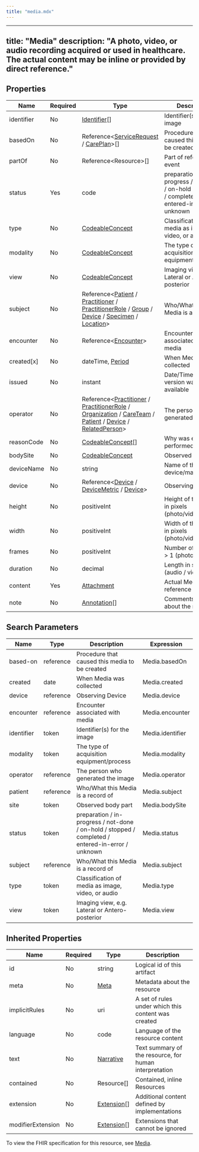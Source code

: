 ```yaml
---
title: "media.mdx"
---
```


---
title: "Media"
description: "A photo, video, or audio recording acquired or used in healthcare. The actual content may be inline or provided by direct reference."
---

## Properties

| Name       | Required | Type                                                                                                                                                                                                                                                                                                                                                                                                                    | Description                                                                                       |
| ---------- | -------- | ----------------------------------------------------------------------------------------------------------------------------------------------------------------------------------------------------------------------------------------------------------------------------------------------------------------------------------------------------------------------------------------------------------------------- | ------------------------------------------------------------------------------------------------- |
| identifier | No       | [Identifier](/medical-api/fhir/data-types/identifier)[]                                                                                                                                                                                                                                                                                                                                                                 | Identifier(s) for the image                                                                       |
| basedOn    | No       | Reference&lt;[ServiceRequest](/medical-api/fhir/resources/servicerequest) / [CarePlan](/medical-api/fhir/resources/careplan)&gt;[]                                                                                                                                                                                                                                                                                      | Procedure that caused this media to be created                                                    |
| partOf     | No       | Reference&lt;Resource&gt;[]                                                                                                                                                                                                                                                                                                                                                                                             | Part of referenced event                                                                          |
| status     | Yes      | code                                                                                                                                                                                                                                                                                                                                                                                                                    | preparation / in-progress / not-done / on-hold / stopped / completed / entered-in-error / unknown |
| type       | No       | [CodeableConcept](/medical-api/fhir/data-types/codeableconcept)                                                                                                                                                                                                                                                                                                                                                         | Classification of media as image, video, or audio                                                 |
| modality   | No       | [CodeableConcept](/medical-api/fhir/data-types/codeableconcept)                                                                                                                                                                                                                                                                                                                                                         | The type of acquisition equipment/process                                                         |
| view       | No       | [CodeableConcept](/medical-api/fhir/data-types/codeableconcept)                                                                                                                                                                                                                                                                                                                                                         | Imaging view, e.g. Lateral or Antero-posterior                                                    |
| subject    | No       | Reference&lt;[Patient](/medical-api/fhir/resources/patient) / [Practitioner](/medical-api/fhir/resources/practitioner) / [PractitionerRole](/medical-api/fhir/resources/practitionerrole) / [Group](/medical-api/fhir/resources/group) / [Device](/medical-api/fhir/resources/device) / [Specimen](/medical-api/fhir/resources/specimen) / [Location](/medical-api/fhir/resources/location)&gt;                         | Who/What this Media is a record of                                                                |
| encounter  | No       | Reference&lt;[Encounter](/medical-api/fhir/resources/encounter)&gt;                                                                                                                                                                                                                                                                                                                                                     | Encounter associated with media                                                                   |
| created[x] | No       | dateTime, [Period](/medical-api/fhir/data-types/period)                                                                                                                                                                                                                                                                                                                                                                 | When Media was collected                                                                          |
| issued     | No       | instant                                                                                                                                                                                                                                                                                                                                                                                                                 | Date/Time this version was made available                                                         |
| operator   | No       | Reference&lt;[Practitioner](/medical-api/fhir/resources/practitioner) / [PractitionerRole](/medical-api/fhir/resources/practitionerrole) / [Organization](/medical-api/fhir/resources/organization) / [CareTeam](/medical-api/fhir/resources/careteam) / [Patient](/medical-api/fhir/resources/patient) / [Device](/medical-api/fhir/resources/device) / [RelatedPerson](/medical-api/fhir/resources/relatedperson)&gt; | The person who generated the image                                                                |
| reasonCode | No       | [CodeableConcept](/medical-api/fhir/data-types/codeableconcept)[]                                                                                                                                                                                                                                                                                                                                                       | Why was event performed?                                                                          |
| bodySite   | No       | [CodeableConcept](/medical-api/fhir/data-types/codeableconcept)                                                                                                                                                                                                                                                                                                                                                         | Observed body part                                                                                |
| deviceName | No       | string                                                                                                                                                                                                                                                                                                                                                                                                                  | Name of the device/manufacturer                                                                   |
| device     | No       | Reference&lt;[Device](/medical-api/fhir/resources/device) / [DeviceMetric](/medical-api/fhir/resources/devicemetric) / [Device](/medical-api/fhir/resources/device)&gt;                                                                                                                                                                                                                                                 | Observing Device                                                                                  |
| height     | No       | positiveInt                                                                                                                                                                                                                                                                                                                                                                                                             | Height of the image in pixels (photo/video)                                                       |
| width      | No       | positiveInt                                                                                                                                                                                                                                                                                                                                                                                                             | Width of the image in pixels (photo/video)                                                        |
| frames     | No       | positiveInt                                                                                                                                                                                                                                                                                                                                                                                                             | Number of frames if &gt; 1 (photo)                                                                   |
| duration   | No       | decimal                                                                                                                                                                                                                                                                                                                                                                                                                 | Length in seconds (audio / video)                                                                 |
| content    | Yes      | [Attachment](/medical-api/fhir/data-types/attachment)                                                                                                                                                                                                                                                                                                                                                                   | Actual Media - reference or data                                                                  |
| note       | No       | [Annotation](/medical-api/fhir/data-types/annotation)[]                                                                                                                                                                                                                                                                                                                                                                 | Comments made about the media                                                                     |

## Search Parameters

| Name       | Type      | Description                                                                                       | Expression       |
| ---------- | --------- | ------------------------------------------------------------------------------------------------- | ---------------- |
| based-on   | reference | Procedure that caused this media to be created                                                    | Media.basedOn    |
| created    | date      | When Media was collected                                                                          | Media.created    |
| device     | reference | Observing Device                                                                                  | Media.device     |
| encounter  | reference | Encounter associated with media                                                                   | Media.encounter  |
| identifier | token     | Identifier(s) for the image                                                                       | Media.identifier |
| modality   | token     | The type of acquisition equipment/process                                                         | Media.modality   |
| operator   | reference | The person who generated the image                                                                | Media.operator   |
| patient    | reference | Who/What this Media is a record of                                                                | Media.subject    |
| site       | token     | Observed body part                                                                                | Media.bodySite   |
| status     | token     | preparation / in-progress / not-done / on-hold / stopped / completed / entered-in-error / unknown | Media.status     |
| subject    | reference | Who/What this Media is a record of                                                                | Media.subject    |
| type       | token     | Classification of media as image, video, or audio                                                 | Media.type       |
| view       | token     | Imaging view, e.g. Lateral or Antero-posterior                                                    | Media.view       |

## Inherited Properties

| Name              | Required | Type                                                  | Description                                            |
| ----------------- | -------- | ----------------------------------------------------- | ------------------------------------------------------ |
| id                | No       | string                                                | Logical id of this artifact                            |
| meta              | No       | [Meta](/medical-api/fhir/data-types/meta)             | Metadata about the resource                            |
| implicitRules     | No       | uri                                                   | A set of rules under which this content was created    |
| language          | No       | code                                                  | Language of the resource content                       |
| text              | No       | [Narrative](/medical-api/fhir/data-types/narrative)   | Text summary of the resource, for human interpretation |
| contained         | No       | Resource[]                                            | Contained, inline Resources                            |
| extension         | No       | [Extension](/medical-api/fhir/data-types/extension)[] | Additional content defined by implementations          |
| modifierExtension | No       | [Extension](/medical-api/fhir/data-types/extension)[] | Extensions that cannot be ignored                      |

To view the FHIR specification for this resource, see [Media](https://www.hl7.org/fhir/StructureDefinition/Media).
